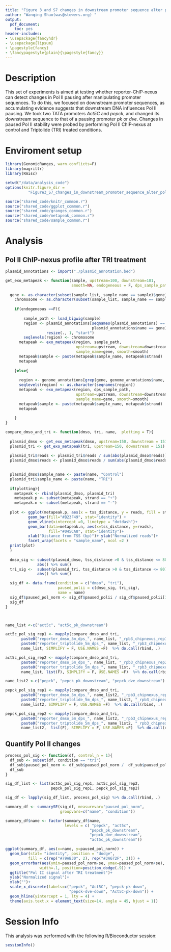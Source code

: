 ```yaml
---
title: "Figure 3 and S7 changes in downstream promoter sequence alter polii pausing"
author: "Wanqing Shao(was@stowers.org) "
output:
  pdf_document:
    toc: yes
header-includes:
- \usepackage{fancyhdr}
- \usepackage{lipsum}
- \pagestyle{fancy}
- \fancypagestyle{plain}{\pagestyle{fancy}}
---
```


# Description

This set of experiments is aimed at testing whether reporter-ChIP-nexus can detect changes in Pol II pausing after manipulating promoter sequences. To do this, we focused on downstream promoter sequences, as accumulating evidence suggests that downstream DNA influences Pol II pausing. We took two TATA promoters *Act5C* and *pepck*, and changed its downstream sequence to that of a pausing promoter *pk* or *dve*. Changes in paused Pol II stability were probed by performing Pol II ChIP-nexus at control and Triptolide (TRI) treated conditions.


# Enviroment setup

``` r
library(GenomicRanges, warn.conflicts=F)
library(magrittr)
library(Rmisc)

setwd("/data/analysis_code")
options(knitr.figure_dir = 
          "Figure3_S7_changes_in_downstream_promoter_sequence_alter_polii_pausing")

source("shared_code/knitr_common.r")
source("shared_code/ggplot_common.r")
source("shared_code/granges_common.r")
source("shared_code/metapeak_common.r")
source("shared_code/sample_common.r")
```

# Analysis

## Pol II ChIP-nexus profile after TRI treatment

```r
plasmid_annotations <- import("./plasmid_annotation.bed")

get_exo_metapeak <- function(sample, upstream=100, downstream=101, 
                             smooth=NA, endogeneous = F, dps_sample_path=NULL){
	
  gene <- as.character(subset(sample_list, sample_name == sample)$gene)
	chromosome <- as.character(subset(sample_list, sample_name == sample )$chromosome)
	
	if(endogeneous ==F){
	  
	  	sample_path <- load_bigwig(sample)
	  	region <- plasmid_annotations[seqnames(plasmid_annotations) == chromosome & 
	  	                              plasmid_annotations$name == gene] %>%
	  	          resize(., 1, "start")
	    seqlevels(region) <- chromosome
      metapeak <- exo_metapeak(region, sample_path, 
                               upstream=upstream, downstream=downstream, 
                               sample_name=gene, smooth=smooth)
      metapeak$sample <- paste(metapeak$sample_name, metapeak$strand)
      metapeak
      
	}else{
	  
  	  region <- genome_annotations[grep(gene, genome_annotations$name, ignore.case = T)]
  	  seqlevels(region) <- as.character(seqnames(region))
  	  metapeak <- exo_metapeak(region, dps_sample_path, 
  	                           upstream=upstream, downstream=downstream, 
  	                           sample_name=gene, smooth=smooth)
  	  metapeak$sample <- paste(metapeak$sample_name, metapeak$strand)
      metapeak
	 
	}
}

compare_dmso_and_tri <- function(dmso, tri, name,  plotting = T){
  
  plasmid_dmso <- get_exo_metapeak(dmso, upstream=150, downstream = 151)
  plasmid_tri <- get_exo_metapeak(tri, upstream=150, downstream = 151)
  
  plasmid_tri$reads <- plasmid_tri$reads / sum(abs(plasmid_dmso$reads))
  plasmid_dmso$reads <- plasmid_dmso$reads / sum(abs(plasmid_dmso$reads))

  
  plasmid_dmso$sample_name <- paste(name, "Control")
  plasmid_tri$sample_name <- paste(name, "TRI")
  
  if(plotting){
    metapeak <- rbind(plasmid_dmso, plasmid_tri)
    metapeak.p <- subset(metapeak, strand == "+")
    metapeak.n <- subset(metapeak, strand == "-")
  
  plot <- ggplot(metapeak.p, aes(x = tss_distance, y = reads, fill = strand))+ 
          geom_bar(fill="#B23F49", stat="identity") + 
          geom_vline(xintercept =0, linetype = "dotdash")+
          geom_bar(data=metapeak.n, aes(x=tss_distance, y=reads), 
                   fill="#045CA8", stat="identity")+
          xlab("Distance from TSS (bp)")+ ylab("Normalized reads")+
          facet_wrap(facets = "sample_name", ncol =2 )
  print(plot)
  }
  
  dmso_sig <- subset(plasmid_dmso, tss_distance >0 & tss_distance <= 80)$reads %>%
              abs() %>% sum()
  tri_sig <-  subset(plasmid_tri, tss_distance >0 & tss_distance <= 80)$reads%>%
              abs() %>% sum()

  sig_df <- data.frame(condition = c("dmso", "tri"), 
                       paused_polii = c(dmso_sig, tri_sig), 
                       name = name)
  sig_df$paused_pol_norm <- sig_df$paused_polii / sig_df$paused_polii[1]
  sig_df
}



name_list <-c("act5c", "act5c_pk_downstream")

act5c_pol_sig_rep1 <- mapply(compare_dmso_and_tri,
       paste0("reporter_dmso_5m_dps_", name_list, "_rpb3_chipnexus_rep1"),
       paste0("reporter_triptolide_5m_dps_", name_list, "_rpb3_chipnexus_rep1"),
       name_list, SIMPLIFY = F, USE.NAMES =F)  %>% do.call(rbind, .)

act5c_pol_sig_rep2 <- mapply(compare_dmso_and_tri,
       paste0("reporter_dmso_5m_dps_", name_list, "_rpb3_chipnexus_rep2"),
       paste0("reporter_triptolide_5m_dps_", name_list, "_rpb3_chipnexus_rep2"),
       name_list, list(F), SIMPLIFY = F, USE.NAMES =F)  %>% do.call(rbind, .)

name_list2 <-c("pepck", "pepck_pk_downstream", "pepck_dve_downstream")

pepck_pol_sig_rep1 <- mapply(compare_dmso_and_tri,
       paste0("reporter_dmso_5m_dps_", name_list2, "_rpb3_chipnexus_rep1"),
       paste0("reporter_triptolide_5m_dps_", name_list2, "_rpb3_chipnexus_rep1"),
       name_list2, SIMPLIFY = F, USE.NAMES =F)  %>% do.call(rbind, .)

pepck_pol_sig_rep2 <- mapply(compare_dmso_and_tri,
       paste0("reporter_dmso_5m_dps_", name_list2, "_rpb3_chipnexus_rep2"),
       paste0("reporter_triptolide_5m_dps_", name_list2, "_rpb3_chipnexus_rep2"),
       name_list2,  list(F), SIMPLIFY = F, USE.NAMES =F)  %>% do.call(rbind, .)

```

## Quantify Pol II changes

```r

process_pol_sig <- function(df, control_n = 1){
  df_sub <- subset(df, condition == "tri")
  df_sub$paused_pol_norm <- df_sub$paused_pol_norm /  df_sub$paused_pol_norm[control_n]
  df_sub
}

sig_df_list <- list(act5c_pol_sig_rep1, act5c_pol_sig_rep2,
                    pepck_pol_sig_rep1, pepck_pol_sig_rep2)

sig_df <- lapply(sig_df_list, process_pol_sig) %>% do.call(rbind, .)

summary_df <- summarySE(sig_df, measurevar="paused_pol_norm", 
                        groupvars=c("name", "condition"))

summary_df$name <- factor(summary_df$name, 
                          levels = c( "pepck", "act5c", 
                                     "pepck_pk_downstream",
                                     "pepck_dve_downstream",
                                     "act5c_pk_downstream"))

ggplot(summary_df, aes(x=name, y=paused_pol_norm)) + 
  geom_bar(stat= "identity", position = "dodge", 
          fill = c(rep("#79AB30", 2), rep("#3A672F", 3))) + 
  geom_errorbar(aes(ymin=paused_pol_norm-se, ymax=paused_pol_norm+se), 
               width=.1, position=position_dodge(.9)) +
  ggtitle("Pol II signal after TRI treatment")+
  ylab("Normalized signal")+
  xlab("")+ 
  scale_x_discrete(labels=c("pepck", "Act5C", "pepck-pk-down", 
                            "pepck-dve-down", "Act5C-pk-down")) +
  geom_hline(yintercept = 1, lty = 4) +
  theme(axis.text.x = element_text(size=14, angle = 45, hjust = 1)) 

```

# Session Info

This analysis was performed with the following R/Bioconductor session:

```r
sessionInfo()
```

